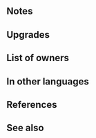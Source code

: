 {{Weapon Infobox
|tagid=SID_春花の槍＋
|intID=2995
|image=wep_lc118
|exclusive=0
|weaponType=Lance
|cost=300
|might=14
|range=1
|effect=At start of combat, if foe's HP ≥ 75% or 【Penalty】is active on foe, grants Atk/Def+5 to unit during combat and unit's first attack during combat deals damage = total Atk/Def penalties on foe.<br><br>【Penalty】<br>All effects that last "on foe through its next action." Includes penalties inflicted by a skill like Panic or Threaten and negative status effects (preventing counterattacks, restricting movement, or the effects of a skill like Triangle Adept or Guard).
|statModifiers=0,14,0,0,0
|required=Carrot-Tip Spear
|refinePaths=default
|refineSP=350
|refineMedals=500
|refineStones=50
|properties=
}}
==Notes==
{{EffectfromPenalty}}
{{Temporary buffs}}
{{DamageBoost}}
{{EffectfromPenalties|damage boost}}
==Upgrades==
{{Weapon Upgrade List}}
==List of owners==
{{Skill Hero List}}
==In other languages==
{{OtherLanguages
|japanese=春花の槍＋
|german=Karottenspeer+
|spanishEU=Pica verdor +
|spanishLA=Pica zanahoria +
|french=Lance légume +
|italian=Piccarota+
|chineseTW=春花之槍＋
|portuguese=Lança de rama+
}}
==References==
<references/>
==See also==
{{See also skills|cond=Description LIKE '%deals damage = total%penalties%' AND Exclusive='1'}}
{{Weapons Navbox}}